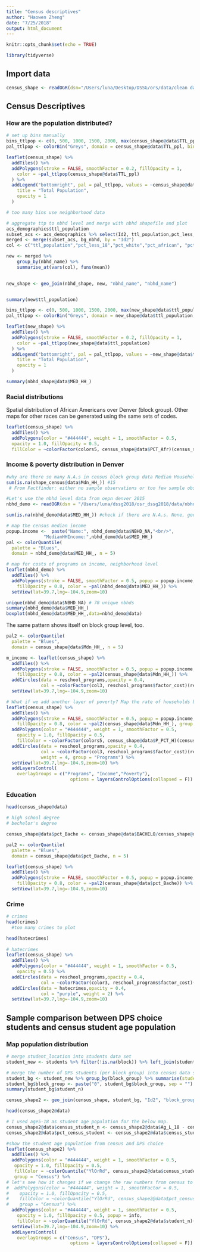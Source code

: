 ```yaml
---
title: "Census descriptives"
author: "Haowen Zheng"
date: "7/25/2018"
output: html_document
---
```


```r
knitr::opts_chunk$set(echo = TRUE)
```

```r
library(tidyverse)
```

## Import data
```r
census_shape <- readOGR(dsn="/Users/luna/Desktop/DSSG/ors/data/clean data/shape_census", layer="shape_census")
```

## Census Descriptives
### How are the population distributed? 
```r
# set up bins manually
bins_ttlpop <- c(0, 500, 1000, 1500, 2000, max(census_shape@data$TTL_ppl))
pal_ttlpop <- colorBin("Greys", domain = census_shape@data$TTL_ppl, bins = bins_ttlpop)

leaflet(census_shape) %>%
  addTiles() %>%
  addPolygons(stroke = FALSE, smoothFactor = 0.2, fillOpacity = 1,
    color = ~pal_ttlpop(census_shape@data$TTL_ppl)
  ) %>%
  addLegend("bottomright", pal = pal_ttlpop, values = ~census_shape@data$TTL_ppl,
    title = "Total Population",
    opacity = 1
  )

# too many bins use neighborhood data

# aggregate ttp to nbhd level and merge with nbhd shapefile and plot
acs_demographics$ttl_population
subset_acs <- acs_demographics %>% select(Id2, ttl_population,pct_less_18,pct_white,pct_african, pct_otherraces, pct_hispanic, median_hh_income)
merged <- merge(subset_acs, bg_nbhd, by = "Id2")
col <- c("ttl_population","pct_less_18","pct_white","pct_african", "pct_otherraces", "pct_hispanic", "median_hh_income")

new <- merged %>%
    group_by(nbhd_name) %>%
    summarise_at(vars(col), funs(mean))
 

new_shape <- geo_join(nbhd_shape, new, "nbhd_name", "nbhd_name")


summary(new$ttl_population)

bins_ttlpop <- c(0, 500, 1000, 1500, 2000, max(new_shape@data$ttl_population))
pal_ttlpop <- colorBin("Greys", domain = new_shape@data$ttl_population, bins = bins_ttlpop)

leaflet(new_shape) %>%
  addTiles() %>%
  addPolygons(stroke = FALSE, smoothFactor = 0.2, fillOpacity = 1,
    color = ~pal_ttlpop(new_shape@data$ttl_population)
  ) %>%
  addLegend("bottomright", pal = pal_ttlpop, values = ~new_shape@data$ttl_population,
    title = "Total Population",
    opacity = 1
  )

summary(nbhd_shape@data$MED_HH_)
```

### Racial distributions
Spatial distribution of African Americans over Denver (block group). Other maps for other races can be generated using the same sets of codes. 
```r
leaflet(census_shape) %>%
  addTiles() %>%
  addPolygons(color = "#444444", weight = 1, smoothFactor = 0.5,
  opacity = 1.0, fillOpacity = 0.5, 
  fillColor = ~colorFactor(colors5, census_shape@data$PCT_Afr)(census_shape@data$PCT_Afr))
```

### Income & poverty distribution in Denver
```r
#why are there so many N.A.s in census block group data Median Household Income? 
sum(is.na(shape_census@data$Mdn_HH_)) #15
 # From Factfinder: either no sample observations or too few sample observations were available to compute an estimate, or a ratio of medians cannot be calculated because one or both of the median estimates falls in the lowest interval or upper interval of an open-ended distribution.

#Let's use the nbhd level data from oepn denver 2015
nbhd_demo <- readOGR(dsn = "/Users/luna/dssg2018/osr_dssg2018/data/nbhd_dem_shapes", layer = "nbhd_dem_shapes")

sum(is.na(nbhd_demo@data$MED_HH_)) #check if there are N.A.s. None, good to go! 

# map the census median income 
popup.income <-  paste("Name:", nbhd_demo@data$NBHD_NA,"<br/>",
              "MedianHHIncome:",nbhd_demo@data$MED_HH_)
pal <- colorQuantile(
  palette = "Blues",
  domain = nbhd_demo@data$MED_HH_, n = 5)

# map for costs of programs on income, neighborhood level 
leaflet(nbhd_demo) %>%
  addTiles() %>% 
  addPolygons(stroke = FALSE, smoothFactor = 0.5, popup = popup.income, 
    fillOpacity = 0.8, color = ~pal(nbhd_demo@data$MED_HH_)) %>%
  setView(lat=39.7,lng=-104.9,zoom=10)

unique(nbhd_demo@data$NBHD_NA) # 78 unique nbhds
summary(nbhd_demo@data$MED_HH_)
boxplot(nbhd_demo@data$MED_HH_,data=nbhd_demo@data)
```

The same pattern shows itself on block group level, too.
```r
pal2 <- colorQuantile(
  palette = "Blues",
  domain = census_shape@data$Mdn_HH_, n = 5)

m_income <- leaflet(census_shape) %>%
  addTiles() %>%
  addPolygons(stroke = FALSE, smoothFactor = 0.5, popup = popup.income, 
    fillOpacity = 0.8, color = ~pal2(census_shape@data$Mdn_HH_)) %>%
  addCircles(data = reschool_programs,opacity = 0.4, 
             col = ~colorFactor(col3, reschool_programs$factor_cost)(reschool_programs$factor_cost), weight = 4) %>%
  setView(lat=39.7,lng=-104.9,zoom=10) 

# What if we add another layer of poverty? Map the rate of households below poverty line.
leaflet(census_shape) %>%
  addTiles() %>%
  addPolygons(stroke = FALSE, smoothFactor = 0.5, popup = popup.income, 
    fillOpacity = 0.8, color = ~pal2(census_shape@data$Mdn_HH_), group = "Income") %>%
  addPolygons(color = "#444444", weight = 1, smoothFactor = 0.5,
    opacity = 1.0, fillOpacity = 0.5, 
    fillColor = ~colorFactor(colors5, census_shape@data$P_PCT_H)(census_shape@data$P_PCT_H), group = "Poverty") %>%
  addCircles(data = reschool_programs,opacity = 0.4, 
             col = ~colorFactor(col3, reschool_programs$factor_cost)(reschool_programs$factor_cost), 
             weight = 4, group = "Programs") %>%
  setView(lat=39.7,lng=-104.9,zoom=10) %>%
  addLayersControl(
    overlayGroups = c("Programs", "Income","Poverty"),
                        options = layersControlOptions(collapsed = F))
```

### Education
```r
head(census_shape@data)

# high school degree
# bechelor's degree

census_shape@data$pct_Bache <- census_shape@data$BACHELO/census_shape@data$TTPOP_2

pal2 <- colorQuantile(
  palette = "Blues",
  domain = census_shape@data$pct_Bache, n = 5)

leaflet(census_shape) %>%
  addTiles() %>%
  addPolygons(stroke = FALSE, smoothFactor = 0.5, popup = popup.income, 
    fillOpacity = 0.8, color = ~pal2(census_shape@data$pct_Bache)) %>%
  setView(lat=39.7,lng=-104.9,zoom=10) 
```

### Crime
```r
# crimes 
head(crimes)
  #too many crimes to plot

head(hatecrimes)
 
# hatecrimes
leaflet(census_shape) %>%
  addTiles() %>% 
  addPolygons(color = "#444444", weight = 1, smoothFactor = 0.5,
    opacity = 0.5) %>%
  addCircles(data = reschool_programs,opacity = 0.4, 
             col = ~colorFactor(color3, reschool_programs$factor_cost)(reschool_programs$factor_cost), weight = 2) %>%
  addCircles(data = hatecrimes,opacity = 0.4, 
             col = "purple", weight = 2) %>%
  setView(lat=39.7,lng=-104.9,zoom=10)  
```


## Sample comparison between DPS choice students and census student age population
### Map population distribution
```r
# merge student_location into students data set
student_new <- students %>% filter(!is.na(block)) %>% left_join(student_location)

# merge the number of DPS students (per block group) into census data set
student_bg <- student_new %>% group_by(block_group) %>% summarise(student_n = n())
student_bg$block_group <- paste("0", student_bg$block_group, sep = "")
summary(student_bg$student_n)

census_shape2 <- geo_join(census_shape, student_bg, "Id2", "block_group", how = "left")

head(census_shape2@data)

# I used age5-18 as student age population for the below map.
census_shape2@data$census_student_n <- census_shape2@data$Ag_L_18 - census_shape2@data$Ag_Ls_5
census_shape2@data$pct_census_student <- census_shape2@data$census_student_n/census_shape2@data$TTL_ppl

#show the student age population from census and DPS choice 
leaflet(census_shape2) %>%
  addTiles() %>%
  addPolygons(color = "#444444", weight = 1, smoothFactor = 0.5,
   opacity = 1.0, fillOpacity = 0.5, 
   fillColor = ~colorQuantile("YlOrRd", census_shape2@data$census_student_n)(census_shape2@data$census_student_n), 
   group = "Census") %>%
# let's see how it changes if we change the raw numbers from census to the percentage of student age population
#  addPolygons(color = "#444444", weight = 1, smoothFactor = 0.5,
#    opacity = 1.0, fillOpacity = 0.5, 
#    fillColor = ~colorQuantile("YlOrRd", census_shape2@data$pct_census_student)(census_shape2@data$pct_census_student), 
#    group = "Census") %>%
  addPolygons(color = "#444444", weight = 1, smoothFactor = 0.5,
    opacity = 1.0, fillOpacity = 0.5, popup = info,
    fillColor = ~colorQuantile("YlOrRd", census_shape2@data$student_n)(census_shape2@data$student_n), group = "DPS") %>%
  setView(lat=39.7,lng=-104.9,zoom=10) %>%
  addLayersControl(
    overlayGroups = c("Census", "DPS"),
                        options = layersControlOptions(collapsed = F))
```
